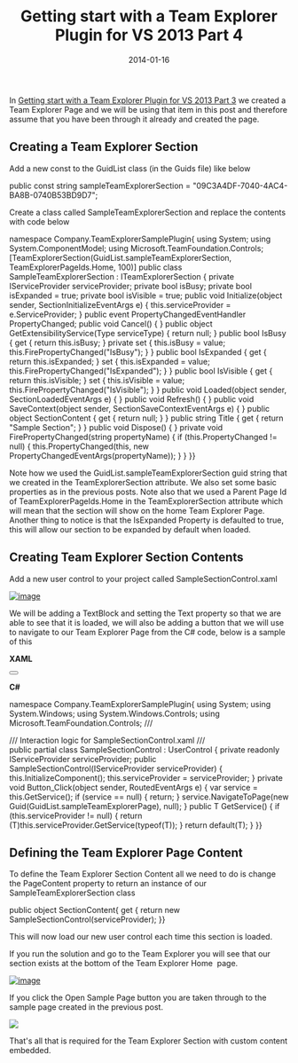 ﻿---
title: 'Getting start with a Team Explorer Plugin for VS 2013 Part 4'
date: 2014-01-16
tags: ['Visual Studio', 'Visual Studio Plugin', 'Getting Started', 'Team Explorer']
draft: false
summary: 'In Getting start with a Team Explorer Plugin for VS 2013 Part 3 we created a Team Explorer Page and we will be using that item in this post and therefore assume that you have been through it already and created the page.'
---


In [Getting start with a Team Explorer Plugin for VS 2013 Part 3](https://gordonbeeming.com/blog/post/getting-start-with-a-team-explorer-plugin-for-vs-2013-part-3) we created a Team Explorer Page and we will be using that item in this post and therefore assume that you have been through it already and created the page.
 
## Creating a Team Explorer Section
 
Add a new const to the GuidList class (in the Guids file) like below
 
public const string sampleTeamExplorerSection = "09C3A4DF-7040-4AC4-BA8B-0740B53BD9D7";

Create a class called SampleTeamExplorerSection and replace the contents with code below

namespace Company.TeamExplorerSamplePlugin{    using System;    using System.ComponentModel;    using Microsoft.TeamFoundation.Controls;    [TeamExplorerSection(GuidList.sampleTeamExplorerSection, TeamExplorerPageIds.Home, 100)]    public class SampleTeamExplorerSection : ITeamExplorerSection    {        private IServiceProvider serviceProvider;        private bool isBusy;        private bool isExpanded = true;        private bool isVisible = true;        public void Initialize(object sender, SectionInitializeEventArgs e)        {            this.serviceProvider = e.ServiceProvider;        }        public event PropertyChangedEventHandler PropertyChanged;        public void Cancel()        {        }        public object GetExtensibilityService(Type serviceType)        {            return null;        }        public bool IsBusy        {            get            {                return this.isBusy;            }            private set            {                this.isBusy = value;                this.FirePropertyChanged("IsBusy");            }        }        public bool IsExpanded        {            get            {                return this.isExpanded;            }            set            {                this.isExpanded = value;                this.FirePropertyChanged("IsExpanded");            }        }        public bool IsVisible        {            get            {                return this.isVisible;            }            set            {                this.isVisible = value;                this.FirePropertyChanged("IsVisible");            }        }        public void Loaded(object sender, SectionLoadedEventArgs e)        {        }        public void Refresh()        {        }        public void SaveContext(object sender, SectionSaveContextEventArgs e)        {        }        public object SectionContent        {            get            {                return null;            }        }        public string Title        {            get            {                return "Sample Section";            }        }        public void Dispose()        {        }        private void FirePropertyChanged(string propertyName)        {            if (this.PropertyChanged != null)            {                this.PropertyChanged(this, new PropertyChangedEventArgs(propertyName));            }        }    }}

Note how we used the GuidList.sampleTeamExplorerSection guid string that we created in the TeamExplorerSection attribute. We also set some basic properties as in the previous posts. Note also that we used a Parent Page Id of TeamExplorerPageIds.Home in the TeamExplorerSection attribute which will mean that the section will show on the home Team Explorer Page. Another thing to notice is that the IsExpanded Property is defaulted to true, this will allow our section to be expanded by default when loaded.

## Creating Team Explorer Section Contents

Add a new user control to your project called SampleSectionControl.xaml

[![image](https://gordonbeeming.com/blog/binaries/stream/image-jpg/image/1000/0/4c23a1fc3e992da61741e9996dd73e5b6bf5b0c1/96f0bb55-09f4-44ff-bdb8-2049e1123f7c.png "image")](https://gordonbeeming.com/blog/binaries/stream/image-jpg/image/1000/0/e28935f65cf45f57a30f8a17b0f6b29ea1b5e774/f3dc64b8-46ee-4f10-ac82-dafbd466a0d8.png)

We will be adding a TextBlock and setting the Text property so that we are able to see that it is loaded, we will also be adding a button that we will use to navigate to our Team Explorer Page from the C# code, below is a sample of this

**XAML**

<UserControl x:Class="Company.TeamExplorerSamplePlugin.SampleSectionControl"             xmlns="http://schemas.microsoft.com/winfx/2006/xaml/presentation"             xmlns:x="http://schemas.microsoft.com/winfx/2006/xaml"             xmlns:mc="http://schemas.openxmlformats.org/markup-compatibility/2006"              xmlns:d="http://schemas.microsoft.com/expression/blend/2008"              mc:Ignorable="d"              d:DesignHeight="300" d:DesignWidth="300">    <Grid>        <StackPanel>            <TextBlock Text="Sample Section Content"></TextBlock>            <Button Click="Button_Click" Content="Open Sample Page"></Button>        </StackPanel>    </Grid></UserControl>

**C#**

namespace Company.TeamExplorerSamplePlugin{    using System;    using System.Windows;    using System.Windows.Controls;    using Microsoft.TeamFoundation.Controls;    /// <summary>    ///     Interaction logic for SampleSectionControl.xaml    /// </summary>    public partial class SampleSectionControl : UserControl    {        private readonly IServiceProvider serviceProvider;        public SampleSectionControl(IServiceProvider serviceProvider)        {            this.InitializeComponent();            this.serviceProvider = serviceProvider;        }        private void Button_Click(object sender, RoutedEventArgs e)        {            var service = this.GetService<ITeamExplorer>();            if (service == null)            {                return;            }            service.NavigateToPage(new Guid(GuidList.sampleTeamExplorerPage), null);        }        public T GetService<T>()        {            if (this.serviceProvider != null)            {                return (T)this.serviceProvider.GetService(typeof(T));            }            return default(T);        }    }}

## Defining the Team Explorer Page Content

To define the Team Explorer Section Content all we need to do is change the PageContent property to return an instance of our SampleTeamExplorerSection class

public object SectionContent{    get    {        return new SampleSectionControl(serviceProvider);    }}

This will now load our new user control each time this section is loaded.

If you run the solution and go to the Team Explorer you will see that our section exists at the bottom of the Team Explorer Home  page.

[![image](https://gordonbeeming.com/blog/binaries/stream/image-jpg/image/1000/0/f2606ef241681ef51747e9b0c1add4ca063d7dd5/ecc57b69-123d-4316-846e-f3c45a3c7350.png "image")](https://gordonbeeming.com/blog/binaries/stream/image-jpg/image/1000/0/c217d27d29415bb1ec19485b2f2e60a7fb3f3b97/41841dd7-d7d6-475a-b776-bb706b1a3c44.png)

If you click the Open Sample Page button you are taken through to the sample page created in the previous post.

![](https://gordonbeeming.com/blog/binaries/stream/image-jpg/image/1000/0/537045c9baf981df822eca7847bc6ea3866b6fad/8f7f833e-979f-41f0-af70-78c6c439b258.png)

That's all that is required for the Team Explorer Section with custom content embedded.

